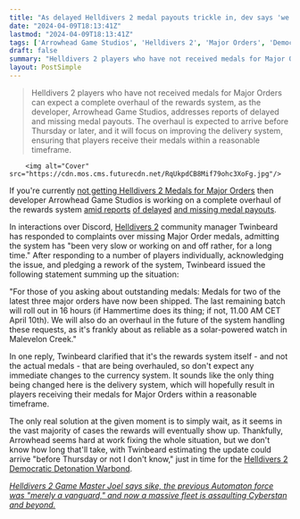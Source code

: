 ```yaml
---
title: "As delayed Helldivers 2 medal payouts trickle in, dev says 'we've realized that we need to do an overhaul' on the whole reward system"
date: "2024-04-09T18:13:41Z"
lastmod: "2024-04-09T18:13:41Z"
tags: ['Arrowhead Game Studios', 'Helldivers 2', 'Major Orders', 'Democratic Detonation Warbond']
draft: false
summary: "Helldivers 2 players who have not received medals for Major Orders can expect a complete overhaul of the rewards system, as the developer, Arrowhead Game Studios, addresses reports of delayed and missing medal payouts. The overhaul is expected to arrive before Thursday or later, and it will focus on improving the delivery system, ensuring that players receive their medals within a reasonable timeframe."
layout: PostSimple
---
```

> Helldivers 2 players who have not received medals for Major Orders can expect a complete overhaul of the rewards system, as the developer, Arrowhead Game Studios, addresses reports of delayed and missing medal payouts. The overhaul is expected to arrive before Thursday or later, and it will focus on improving the delivery system, ensuring that players receive their medals within a reasonable timeframe.


        <img alt="Cover" src="https://cdn.mos.cms.futurecdn.net/RqUkpdCB8Mif79ohc3XoFg.jpg"/>
        
If you're currently [not getting Helldivers 2 Medals for Major Orders](https://www.gamesradar.com/helldivers-2-not-getting-medals-rewards-xp-after-mission/) then developer Arrowhead Game Studios is working on a complete overhaul of the rewards system [amid reports](https://www.reddit.com/r/Helldivers/comments/1bviobq/no_medals_for_major_orders/) [of delayed](https://www.reddit.com/r/Helldivers/comments/1b44shh/did_anyone_else_not_get_medals_for_the_major_order/) [and missing medal payouts](https://www.reddit.com/r/Helldivers/comments/1b8vapa/didnt_receive_the_medals_for_the_major_order/).

In interactions over Discord, [Helldivers 2](https://www.gamesradar.com/helldivers-2-guide/) community manager Twinbeard has responded to complaints over missing Major Order medals, admitting the system has "been very slow or working on and off rather, for a long time." After responding to a number of players individually, acknowledging the issue, and pledging a rework of the system, Twinbeard issued the following statement summing up the situation:

"For those of you asking about outstanding medals: Medals for two of the latest three major orders have now been shipped. The last remaining batch will roll out in 16 hours (if Hammertime does its thing; if not, 11.00 AM CET April 10th). We will also do an overhaul in the future of the system handling these requests, as it's frankly about as reliable as a solar-powered watch in Malevelon Creek."

In one reply, Twinbeard clarified that it's the rewards system itself - and not the actual medals - that are being overhauled, so don't expect any immediate changes to the currency system. It sounds like the only thing being changed here is the delivery system, which will hopefully result in players receiving their medals for Major Orders within a reasonable timeframe.

The only real solution at the given moment is to simply wait, as it seems in the vast majority of cases the rewards will eventually show up. Thankfully, Arrowhead seems hard at work fixing the whole situation, but we don't know how long that'll take, with Twinbeard estimating the update could arrive "before Thursday or not I don't know," just in time for the [Helldivers 2 Democratic Detonation Warbond](https://www.gamesradar.com/helldivers-2-democratic-detonation-warbond/).

[<em>Helldivers 2 Game Master Joel says sike, the previous Automaton force was "merely a vanguard," and now a massive fleet is assaulting Cyberstan and beyond.</em>](https://www.gamesradar.com/helldivers-2-game-master-joel-says-sike-the-previous-automaton-force-was-merely-a-vanguard-and-now-a-massive-fleet-is-assaulting-cyberstan-and-the-surrounding-planets/)
        